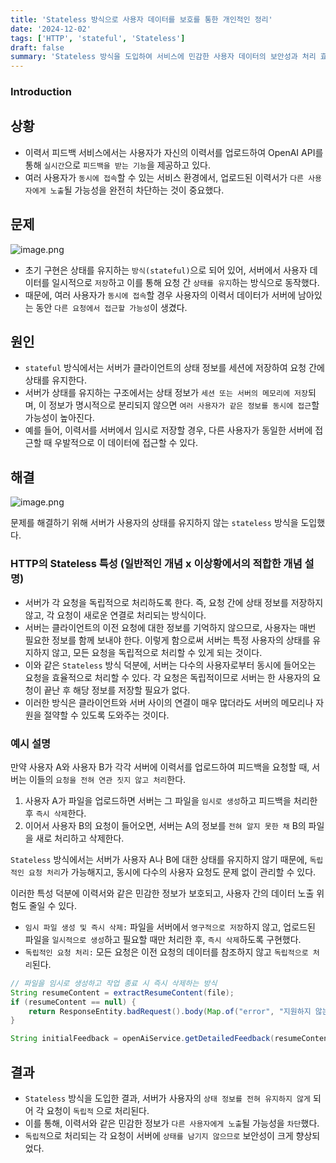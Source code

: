 ```yaml
---
title: 'Stateless 방식으로 사용자 데이터를 보호를 통한 개인적인 정리'
date: '2024-12-02'
tags: ['HTTP', 'stateful', 'Stateless']
draft: false
summary: 'Stateless 방식을 도입하여 서비스에 민감한 사용자 데이터의 보안성과 처리 효율성을 강화했다'
---
```


### Introduction

<TOCInline toc={props.toc} exclude="Introduction" />




## 상황

- 이력서 피드백 서비스에서는 사용자가 자신의 이력서를 업로드하여 OpenAI API를 통해 `실시간`으로 `피드백을 받는 기능`을 제공하고 있다.
- 여러 사용자가 `동시에 접속`할 수 있는 서비스 환경에서, 업로드된 이력서가 `다른 사용자에게 노출`될 가능성을 완전히 차단하는 것이 중요했다.

## 문제

![image.png](/static/images/이미지64.png)

- 초기 구현은 상태를 유지하는 `방식(stateful)`으로 되어 있어, 서버에서 사용자 데이터를 일시적으로 `저장`하고 이를 통해 요청 간 `상태를 유지`하는 방식으로 동작했다.
- 때문에, 여러 사용자가 `동시에 접속`할 경우 사용자의 이력서 데이터가 서버에 남아있는 동안 `다른 요청에서 접근할 가능성`이 생겼다.

## 원인

- `stateful` 방식에서는 서버가 클라이언트의 상태 정보를 세션에 저장하여 요청 간에 상태를 유지한다.
- 서버가 상태를 유지하는 구조에서는 상태 정보가 `세션 또는 서버의 메모리에 저장`되며, 이 정보가 명시적으로 분리되지 않으면 `여러 사용자가 같은 정보를 동시에 접근`할 가능성이 높아진다.
- 예를 들어, 이력서를 서버에서 임시로 저장할 경우, 다른 사용자가 동일한 서버에 접근할 때 우발적으로 이 데이터에 접근할 수 있다.

## 해결

![image.png](/static/images/이미지65.png)

문제를 해결하기 위해 서버가 사용자의 상태를 유지하지 않는 `stateless` 방식을 도입했다.

### HTTP의 Stateless 특성 (일반적인 개념 x 이상황에서의 적합한 개념 설명)

- 서버가 각 요청을 독립적으로 처리하도록 한다. 즉, 요청 간에 상태 정보를 저장하지 않고, 각 요청이 새로운 연결로 처리되는 방식이다.
- 서버는 클라이언트의 이전 요청에 대한 정보를 기억하지 않으므로, 사용자는 매번 필요한 정보를 함께 보내야 한다. 이렇게 함으로써 서버는 특정 사용자의 상태를 유지하지 않고, 모든 요청을 독립적으로 처리할 수 있게 되는 것이다.
- 이와 같은 `Stateless` 방식 덕분에, 서버는 다수의 사용자로부터 동시에 들어오는 요청을 효율적으로 처리할 수 있다. 각 요청은 독립적이므로 서버는 한 사용자의 요청이 끝난 후 해당 정보를 저장할 필요가 없다.
- 이러한 방식은 클라이언트와 서버 사이의 연결이 매우 많더라도 서버의 메모리나 자원을 절약할 수 있도록 도와주는 것이다.

### 예시 설명

만약 사용자 A와 사용자 B가 각각 서버에 이력서를 업로드하여 피드백을 요청할 때, 서버는 이들의 `요청을 전혀 연관 짓지 않고 처리`한다.

1. 사용자 A가 파일을 업로드하면 서버는 그 파일을 `임시로 생성`하고 피드백을 처리한 후 `즉시 삭제`한다.
2. 이어서 사용자 B의 요청이 들어오면, 서버는 A의 정보를 `전혀 알지 못한 채` B의 파일을 새로 처리하고 삭제한다.

`Stateless` 방식에서는 서버가 사용자 A나 B에 대한 상태를 유지하지 않기 때문에, `독립적인 요청 처리`가 가능해지고, 동시에 다수의 사용자 요청도 문제 없이 관리할 수 있다.

이러한 특성 덕분에 이력서와 같은 민감한 정보가 보호되고, 사용자 간의 데이터 노출 위험도 줄일 수 있다.

- `임시 파일 생성 및 즉시 삭제:` 파일을 서버에서 `영구적으로 저장`하지 않고, 업로드된 파일을 `일시적으로 생성`하고 필요할 때만 처리한 후, `즉시 삭제`하도록 구현했다.
- `독립적인 요청 처리:` 모든 요청은 이전 요청의 데이터를 참조하지 않고 `독립적으로 처리`된다.

```java
// 파일을 임시로 생성하고 작업 종료 시 즉시 삭제하는 방식
String resumeContent = extractResumeContent(file);
if (resumeContent == null) {
    return ResponseEntity.badRequest().body(Map.of("error", "지원하지 않는 파일 형식입니다"));
}

String initialFeedback = openAiService.getDetailedFeedback(resumeContent);
```

## 결과

- `Stateless` 방식을 도입한 결과, 서버가 사용자의 `상태 정보를 전혀 유지하지 않게` 되어 각 요청이 `독립적` 으로 처리된다.
- 이를 통해, 이력서와 같은 민감한 정보가 `다른 사용자에게 노출`될 가능성을 `차단`했다.
- `독립적`으로 처리되는 각 요청이 서버에 `상태를 남기지 않으므로` 보안성이 크게 향상되었다.